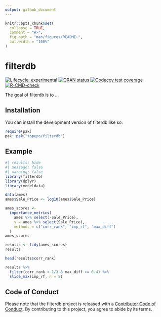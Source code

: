 ```yaml
---
output: github_document
---
```


<!-- README.md is generated from README.Rmd. Please edit that file -->

```r
knitr::opts_chunk$set(
  collapse = TRUE,
  comment = "#>",
  fig.path = "man/figures/README-",
  out.width = "100%"
)
```

# filterdb

<!-- badges: start -->
[![Lifecycle: experimental](https://img.shields.io/badge/lifecycle-experimental-orange.svg)](https://lifecycle.r-lib.org/articles/stages.html#experimental)
[![CRAN status](https://www.r-pkg.org/badges/version/filterdb)](https://CRAN.R-project.org/package=filterdb)
[![Codecov test coverage](https://codecov.io/gh/topepo/filterdb/branch/main/graph/badge.svg)](https://app.codecov.io/gh/topepo/filterdb?branch=main)
[![R-CMD-check](https://github.com/topepo/filterdb/actions/workflows/R-CMD-check.yaml/badge.svg)](https://github.com/topepo/filterdb/actions/workflows/R-CMD-check.yaml)
<!-- badges: end -->

The goal of filterdb is to ...

## Installation

You can install the development version of filterdb like so:

```r
require(pak)
pak::pak("topepo/filterdb")
```

## Example

```r
#| results: hide
#| message: false
#| warning: false
library(filterdb)
library(dplyr)
library(modeldata)

data(ames)
ames$Sale_Price <- log10(ames$Sale_Price)
```


```r
ames_scores <-
  importance_metrics(
    ames %>% select(-Sale_Price),
    y = ames %>% select(Sale_Price),
    methods = c("corr_rank", "imp_rf", "max_diff")
  )
ames_scores
```

```r
results <- tidy(ames_scores)
results
```


```r
head(results$corr_rank)
```

```r
results %>% 
  filter(corr_rank < 1/3 & max_diff >= 0.4) %>% 
  slice_max(imp_rf, n = 5)
```

## Code of Conduct

Please note that the filterdb project is released with a [Contributor Code of Conduct](https://contributor-covenant.org/version/2/1/CODE_OF_CONDUCT.html). By contributing to this project, you agree to abide by its terms.

